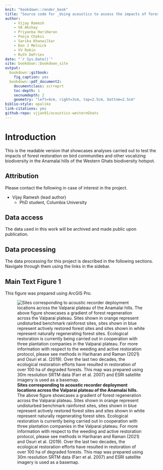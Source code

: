 ```yaml
--- 
knit: "bookdown::render_book"
title: "Source code for _Using acoustics to assess the impacts of forest restoration on bird communities in the Western Ghats_"
author:
    - Vijay Ramesh
    - VA Akshay
    - Priyanka HariHaran
    - Pooja Choksi
    - Sarika Khanwilkar
    - Don J Melnick
    - VV Robin
    - Ruth DeFries
date: "`r Sys.Date()`"
site: bookdown::bookdown_site
output: 
  bookdown::gitbook:
    fig_caption: yes
  bookdown::pdf_document2:
    documentclass: scrreprt
    toc-depth: 1
    secnumdepth: 2
    geometry: "left=4cm, right=3cm, top=2.5cm, bottom=2.5cm"
biblio-style: apalike
link-citations: yes
github-repo: vjjan91/acoustics-westernGhats
---
```


# Introduction

This is the readable version that showcases analyses carried out to test the impacts of forest restoration on bird communities and other vocalizing biodiversity in the Anamalai hills of the Western Ghats biodiversity hotspot. 

## Attribution

Please contact the following in case of interest in the project.

- Vijay Ramesh (lead author)
    - PhD student, Columbia University

## Data access

The data used in this work will be archived and made public upon publication.

## Data processing

The data processing for this project is described in the following sections. Navigate through them using the links in the sidebar.

## Main Text Figure 1

This figure was prepared using ArcGIS Pro. 

![**Sites corresponding to acoustic recorder deployment locations across the Valparai plateau of the Anamalai hills.**
The above figure showcases a gradient of forest regeneration across the Valparai plateau. Sites shown in orange represent undisturbed benchmark rainforest sites, sites shown in blue represent actively restored forest sites and sites shown in white represent naturally regenerating forest sites. Ecological restoration is currently being carried out in cooperation with three plantation companies in the Valparai plateau. For more information with respect to the weeding and active restoration protocol, please see methods in Hariharan and Raman (2021) and Osuri et al. (2019). Over the last two decades, the ecological restoration efforts have resulted in restoration of over 100 ha of degraded forests. This map was prepared using 30m resolution SRTM data (Farr et al. 2007) and ESRI satellite imagery is used as a basemap.](figs/fig01.png)